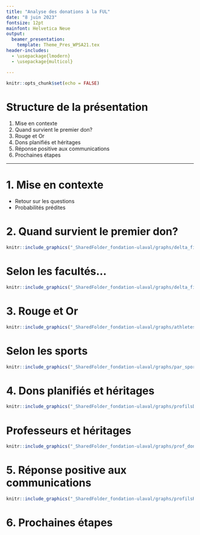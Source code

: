 ```yaml
---
title: "Analyse des donations à la FUL"
date: "8 juin 2023"
fontsize: 12pt
mainfont: Helvetica Neue
output: 
  beamer_presentation:
    template: Theme_Pres_WPSA21.tex
header-includes:
  - \usepackage{lmodern}
  - \usepackage{multicol}

---
```


```r
knitr::opts_chunk$set(echo = FALSE)
```


# Structure de la présentation
1. Mise en contexte
2. Quand survient le premier don?
3. Rouge et Or
4. Dons planifiés et héritages
5. Réponse positive aux communications
6. Prochaines étapes

---

# 1. Mise en contexte

- Retour sur les questions
- Probabilités prédites


# 2. Quand survient le premier don?

```r
knitr::include_graphics("_SharedFolder_fondation-ulaval/graphs/delta_first_don_all.png")
```

#  Selon les facultés...

```r
knitr::include_graphics("_SharedFolder_fondation-ulaval/graphs/delta_first_don_byProgram.png")
```

# 3. Rouge et Or

```r
knitr::include_graphics("_SharedFolder_fondation-ulaval/graphs/athletes_descriptif.png")
```

# Selon les sports

```r
knitr::include_graphics("_SharedFolder_fondation-ulaval/graphs/par_sport.png")
```

# 4. Dons planifiés et héritages

```r
knitr::include_graphics("_SharedFolder_fondation-ulaval/graphs/profilsDonsPlanifiés.png")
```

# Professeurs et héritages

```r
knitr::include_graphics("_SharedFolder_fondation-ulaval/graphs/prof_dons_heritage.png")
```

# 5. Réponse positive aux communications

```r
knitr::include_graphics("_SharedFolder_fondation-ulaval/graphs/profilsReponseComm.png")
```


# 6. Prochaines étapes











